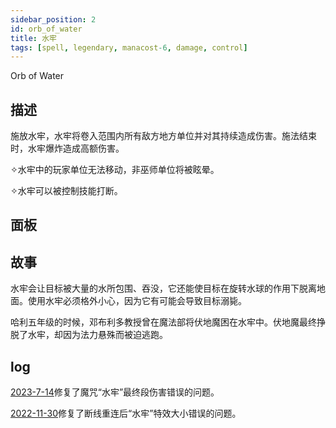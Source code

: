 ```yaml
---
sidebar_position: 2
id: orb_of_water
title: 水牢
tags: [spell, legendary, manacost-6, damage, control]
---
```


Orb of Water

<!--truncate-->



<CardBasics cardKey={id}/>


## 描述

施放水牢，水牢将卷入范围内所有敌方地方单位并对其持续造成伤害。施法结束时，水牢爆炸造成高额伤害。

✧水牢中的玩家单位无法移动，非巫师单位将被眩晕。

✧水牢可以被控制技能打断。

## 面板


<LevelComponent/>


<CardDynamicTable cardKey={id}/>


<CardComplexTable cardKey={id}/>



## 故事

水牢会让目标被大量的水所包围、吞没，它还能使目标在旋转水球的作用下脱离地面。使用水牢必须格外小心，因为它有可能会导致目标溺毙。

哈利五年级的时候，邓布利多教授曾在魔法部将伏地魔困在水牢中。伏地魔最终挣脱了水牢，却因为法力悬殊而被迫逃跑。

## log

[2023-7-14](/blog/230714-fix-annc#fix)修复了魔咒“水牢”最终段伤害错误的问题。

[2022-11-30](/blog/221130-update-annc#fix)修复了断线重连后“水牢”特效大小错误的问题。
